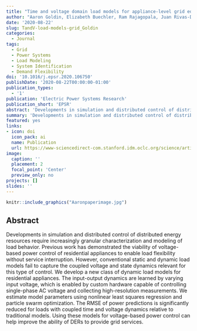 ```yaml
---
title: "Time and voltage domain load models for appliance-level grid edge simulation and control"
author: "Aaron Goldin, Elizabeth Buechler, Ram Rajagopala, Juan Rivas-Davila"
date: '2020-08-22'
slug: TandV-load-models-grid_Goldin
categories:
  - Journal
tags:
  - Grid
  - Power Systems
  - Load Modeling
  - System Identification
  - Demand Flexibility
doi: '10.1016/j.epsr.2020.106750'
publishDate: '2020-08-22T00:00:00-01:00'
publication_types:
  - '1'
publication: 'Electric Power Systems Research'
publication_short: 'EPSR'
abstract: 'Developments in simulation and distributed control of distributed energy resources require increasingly granular characterization and modeling of load behavior. Previous work has demonstrated the viability of voltage-based power control of residential appliances to enable load flexibility without service interruption. However, conventional static and dynamic load models fail to capture the coupled voltage and state dynamics relevant for this type of control. We develop a new class of dynamic load models for residential appliances. The input-output dynamics are learned by varying input voltage, which is enabled by custom hardware capable of controlling single-phase AC voltage and collecting high-resolution measurements. We estimate model parameters using nonlinear least squares regression and particle swarm optimization. The RMSE of power predictions is significantly reduced for loads with coupled time and voltage dynamics relative to traditional models. Using these models for voltage-based power control can help improve the ability of DERs to provide grid services.'
summary: 'Developments in simulation and distributed control of distributed energy resources require increasingly granular characterization and modeling of load behavior. Previous work has demonstrated the viability of voltage-based power control of residential appliances to enable load flexibility without service interruption. However, conventional static and dynamic load models fail to capture the coupled voltage and state dynamics relevant for this type of control.'
featured: yes
links:
- icon: doi
  icon_pack: ai
  name: Publication
  url: https://www-sciencedirect-com.stanford.idm.oclc.org/science/article/pii/S0378779620305538?via%3Dihub
image:
  caption: ''
  placement: 2
  focal_point: 'Center'
  preview_only: no
projects: []
slides: ''
---
```



```r
knitr::include_graphics("Aaronpaperimage.jpg")
```

## Abstract 

Developments in simulation and distributed control of distributed energy resources require increasingly granular characterization and modeling of load behavior. Previous work has demonstrated the viability of voltage-based power control of residential appliances to enable load flexibility without service interruption. However, conventional static and dynamic load models fail to capture the coupled voltage and state dynamics relevant for this type of control. We develop a new class of dynamic load models for residential appliances. The input-output dynamics are learned by varying input voltage, which is enabled by custom hardware capable of controlling single-phase AC voltage and collecting high-resolution measurements. We estimate model parameters using nonlinear least squares regression and particle swarm optimization. The RMSE of power predictions is significantly reduced for loads with coupled time and voltage dynamics relative to traditional models. Using these models for voltage-based power control can help improve the ability of DERs to provide grid services.

